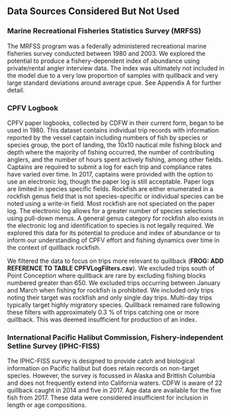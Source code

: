 ## Data Sources Considered But Not Used

### Marine Recreational Fisheries Statistics Survey (MRFSS)
The MRFSS program was a federally administered recreational marine fisheries survey conducted between 1980 and 2003.   We explored the potential to produce a fishery-dependent index of abundance using private/rental angler interview data.  The index was ultimately not included in the model due to a very low proportion of samples with quillback  and very large standard deviations around average cpue.  See Appendix A for further detail.  

### CPFV Logbook
CPFV paper logbooks, collected by CDFW in their current form, began to be used in 1980.  This dataset contains individual trip records with information reported by the vessel captain including numbers of fish by species or species group, the port of landing, the 10x10 nautical mile fishing block and depth where the majority of fishing occurred, the number of contributing anglers, and the number of hours spent actively fishing, among other fields.  Captains are required to submit a log for each trip and compliance rates have varied over time.  In 2017, captains were provided with the option to use an electronic log, though the paper log is still acceptable.  Paper logs are limited in species specific fields.  Rockfish are either enumerated in a rockfish genus field that is not species-specific or individual species can be noted using a write-in field.  Most rockfish are not speciated on the paper log.  The electronic log allows for a greater number of species selections using pull-down menus.  A general genus category for rockfish also exists in the electronic log and identification to species is not legally required.  We explored this data for its potential to produce and index of abundance or to inform our understanding of CPFV effort and fishing dynamics over time in the context of quillback rockfish.

We filtered the data to focus on trips more relevant to quillback (**FROG: ADD REFERENCE TO TABLE CPFVLogFilters.csv**).  We excluded trips south of Point Conception where quillback are rare by excluding fishing blocks numbered greater than 650.  We excluded trips occurring between January and March when fishing for rockfish is prohibited.  We included only trips noting their target was rockfish and only single day trips.  Multi-day trips typically target highly migratory species.  Quillback remained rare following these filters with approximately 0.3 % of trips catching one or more quillback.  This was deemed insufficient for production of an index.  

### International Pacific Halibut Commission, Fishery-independent Setline Survey (IPHC-FISS)
The IPHC-FISS survey is designed to provide catch and biological information on Pacific halibut but does retain records on non-target species.  However, the survey is focussed in Alaska and Brittish Columbia and does not frequently extend into California waters.  CDFW is aware of 22 quillback caught in 2014 and five in 2017.  Age data are available for the five fish from 2017.  These data were considered insufficient for inclusion in length or age compositions.  